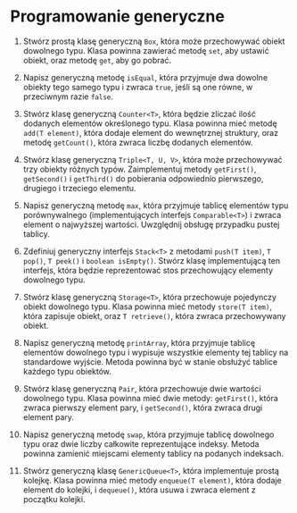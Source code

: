 # Programowanie generyczne

1. Stwórz prostą klasę generyczną `Box`, która może przechowywać obiekt dowolnego typu. Klasa powinna zawierać metodę `set`, aby ustawić obiekt, oraz metodę `get`, aby go pobrać.

2. Napisz generyczną metodę `isEqual`, która przyjmuje dwa dowolne obiekty tego samego typu i zwraca `true`, jeśli są one równe, w przeciwnym razie `false`.

3. Stwórz klasę generyczną `Counter<T>`, która będzie zliczać ilość dodanych elementów określonego typu. Klasa powinna mieć metodę `add(T element)`, która dodaje element do wewnętrznej struktury, oraz metodę `getCount()`, która zwraca liczbę dodanych elementów.

4. Stwórz klasę generyczną `Triple<T, U, V>`, która może przechowywać trzy obiekty różnych typów. Zaimplementuj metody `getFirst()`, `getSecond()` i `getThird()` do pobierania odpowiednio pierwszego, drugiego i trzeciego elementu.

5. Napisz generyczną metodę `max`, która przyjmuje tablicę elementów typu porównywalnego (implementujących interfejs `Comparable<T>`) i zwraca element o najwyższej wartości. Uwzględnij obsługę przypadku pustej tablicy.

6. Zdefiniuj generyczny interfejs `Stack<T>` z metodami `push(T item)`, `T pop()`, `T peek()` i `boolean isEmpty()`. Stwórz klasę implementującą ten interfejs, która będzie reprezentować stos przechowujący elementy dowolnego typu.

7. Stwórz klasę generyczną `Storage<T>`, która przechowuje pojedynczy obiekt dowolnego typu. Klasa powinna mieć metody `store(T item)`, która zapisuje obiekt, oraz `T retrieve()`, która zwraca przechowywany obiekt.

8. Napisz generyczną metodę `printArray`, która przyjmuje tablicę elementów dowolnego typu i wypisuje wszystkie elementy tej tablicy na standardowe wyjście. Metoda powinna być w stanie obsłużyć tablice każdego typu obiektów.

9. Stwórz klasę generyczną `Pair`, która przechowuje dwie wartości dowolnego typu. Klasa powinna mieć dwie metody: `getFirst()`, która zwraca pierwszy element pary, i `getSecond()`, która zwraca drugi element pary.

10. Napisz generyczną metodę `swap`, która przyjmuje tablicę dowolnego typu oraz dwie liczby całkowite reprezentujące indeksy. Metoda powinna zamienić miejscami elementy tablicy na podanych indeksach.

11. Stwórz generyczną klasę `GenericQueue<T>`, która implementuje prostą kolejkę. Klasa powinna mieć metody `enqueue(T element)`, która dodaje element do kolejki, i `dequeue()`, która usuwa i zwraca element z początku kolejki.
